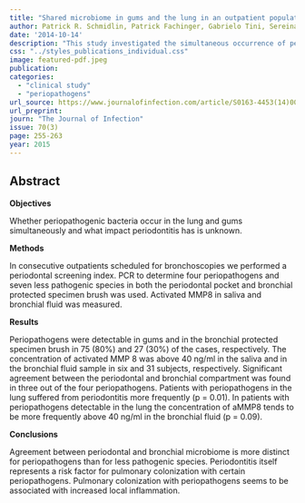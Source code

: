 ```yaml
---
title: "Shared microbiome in gums and the lung in an outpatient population"
author: Patrick R. Schmidlin, Patrick Fachinger, Gabrielo Tini, Sereina M. Graber, Burkhardt Seifert, Sylke Dombrowa, Sarosh Irani
date: '2014-10-14'
description: "This study investigated the simultaneous occurrence of periopathogenic bacteria in the lungs and gums, and the impact of periodontitis. The results suggest that the agreement between periodontal and bronchial microbiome is more distinct for periopathogens than for less pathogenic species. And further, that periodontitis itself represents a risk factor for pulmonary colonization with certain periopathogens."
css: "../styles_publications_individual.css"
image: featured-pdf.jpeg
publication: 
categories:
  - "clinical study" 
  - "periopathogens"
url_source: https://www.journalofinfection.com/article/S0163-4453(14)00312-0/fulltext
url_preprint: 
journ: "The Journal of Infection"
issue: 70(3)
page: 255-263
year: 2015
---
```


## Abstract

**Objectives**

Whether periopathogenic bacteria occur in the lung and gums simultaneously and what impact periodontitis has is unknown.

**Methods**

In consecutive outpatients scheduled for bronchoscopies we performed a periodontal screening index. PCR to determine four periopathogens and seven less pathogenic species in both the periodontal pocket and bronchial protected specimen brush was used. Activated MMP8 in saliva and bronchial fluid was measured.

**Results**

Periopathogens were detectable in gums and in the bronchial protected specimen brush in 75 (80%) and 27 (30%) of the cases, respectively. The concentration of activated MMP 8 was above 40 ng/ml in the saliva and in the bronchial fluid sample in six and 31 subjects, respectively. Significant agreement between the periodontal and bronchial compartment was found in three out of the four periopathogens. Patients with periopathogens in the lung suffered from periodontitis more frequently (p = 0.01). In patients with periopathogens detectable in the lung the concentration of aMMP8 tends to be more frequently above 40 ng/ml in the bronchial fluid (p = 0.09).

**Conclusions**

Agreement between periodontal and bronchial microbiome is more distinct for periopathogens than for less pathogenic species. Periodontitis itself represents a risk factor for pulmonary colonization with certain periopathogens. Pulmonary colonization with periopathogens seems to be associated with increased local inflammation.
